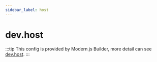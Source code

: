 ```yaml
---
sidebar_label: host
---
```


# dev.host

:::tip
This config is provided by Modern.js Builder, more detail can see [dev.host](https://modernjs.dev/builder/en/api/config-dev.html#devhost).
:::


<Main />
